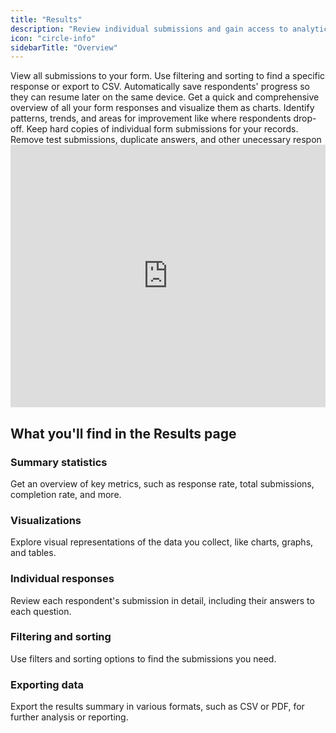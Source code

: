 ```yaml
---
title: "Results"
description: "Review individual submissions and gain access to analytics, along with a summary."
icon: "circle-info"
sidebarTitle: "Overview"
---
```


<CardGroup>
  <Card title="View Responses" href="/help/view-responses" icon="chart-tree-map" iconType="regular" color="#FFC738" >
    View all submissions to your form. Use filtering and sorting to find a specific response or export to CSV.
    </Card>
  <Card title="Partial submissions" href="/help/partial-submissions" icon="circle-half-stroke" iconType="regular" color="#FFC738">
    Automatically save respondents' progress so they can resume later on the same device.
  </Card>
  <Card title="Summary" href="/help/summary" icon="list-ul" iconType="regular" color="#FFC738">
    Get a quick and comprehensive overview of all your form responses and visualize them as charts.
  </Card>
  <Card title="Analytics" href="/help/analytics" icon="arrow-trend-up" iconType="regular" color="#FFC738">
    Identify patterns, trends, and areas for improvement like where respondents drop-off.
  </Card>
  <Card title="Print a form submission as PDF" href="/help/print-a-form-submission" icon="print" iconType="regular" color="#FFC738">
  Keep hard copies of individual form submissions for your records.
  </Card>
  <Card title="Delete a form submission" href="/help/delete-a-form-submission" icon="trash-can" iconType="regular" color="#FFC738">
  Remove test submissions, duplicate answers, and other unecessary respon
  </Card>
</CardGroup>

<Frame>
<iframe class="notion-asset-object-fit" src="https://demo.arcade.software/hbZwClXLqV9L30jG2oln?embed" title="iframe embed" frameborder="0" allowfullscreen="" loading="lazy" scrolling="auto" width="100%" height="420px"></iframe>
</Frame>

## What you'll find in the Results page

### **Summary statistics**

Get an overview of key metrics, such as response rate, total submissions, completion rate, and more.

### **Visualizations**

Explore visual representations of the data you collect, like charts, graphs, and tables.

### **Individual responses**

Review each respondent's submission in detail, including their answers to each question.

### **Filtering and sorting**

Use filters and sorting options to find the submissions you need.

### **Exporting data**

Export the results summary in various formats, such as CSV or PDF, for further analysis or reporting.
